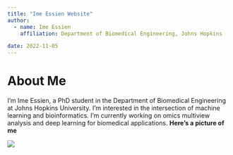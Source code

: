 ```yaml
---
title: "Ime Essien Website"
author: 
  - name: Ime Essien
    affiliation: Department of Biomedical Engineering, Johns Hopkins

date: 2022-11-05
---
```


# About Me

I'm Ime Essien, a PhD student in the Department of Biomedical Engineering at Johns Hopkins University. I'm interested in the intersection of machine learning and bioinformatics. I'm currently working on omics multiview analysis and deep learning for biomedical applications.
**Here's a picture of me**

![](/Users/imessien/Downloads/_JHU8178.JPG)

